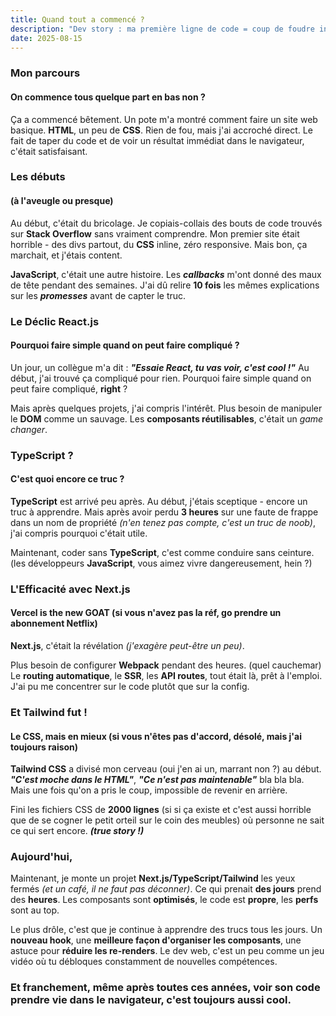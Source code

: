 ```yaml
---
title: Quand tout a commencé ?
description: "Dev story : ma première ligne de code = coup de foudre instantané (spoiler : c'est très émouvant)"
date: 2025-08-15
---
```


<Stack className="pb-6" />

### Mon parcours
#### On commence tous quelque part en bas non ?

<div className="mt-3" />

Ça a commencé bêtement.
Un pote m'a montré comment faire un site web basique. **HTML**, un peu de **CSS**.
Rien de fou, mais j'ai accroché direct.
Le fait de taper du code et de voir un résultat immédiat dans le navigateur, c'était satisfaisant.

<Separator className="mt-8" />

### Les débuts
#### (à l'aveugle ou presque)

<div className="mt-3" />

Au début, c'était du bricolage.
Je copiais-collais des bouts de code trouvés sur **Stack Overflow** sans vraiment comprendre.
Mon premier site était horrible - des divs partout, du **CSS** inline, zéro responsive.
Mais bon, ça marchait, et j'étais content.

**JavaScript**, c'était une autre histoire.
Les _**callbacks**_ m'ont donné des maux de tête pendant des semaines.
J'ai dû relire **10 fois** les mêmes explications sur les _**promesses**_ avant de capter le truc.

<Separator className="mt-8" />

### Le Déclic React.js
#### Pourquoi faire simple quand on peut faire compliqué ?

<div className="mt-3" />

Un jour, un collègue m'a dit : _**"Essaie React, tu vas voir, c'est cool !"**_
Au début, j'ai trouvé ça compliqué pour rien.
Pourquoi faire simple quand on peut faire compliqué, **right** ?

Mais après quelques projets, j'ai compris l'intérêt.
Plus besoin de manipuler le **DOM** comme un sauvage.
Les **composants réutilisables**, c'était un _game changer_.

<ReactIcon className="size-7 md:size-8 mt-3" />

<Separator className="mt-8" />

### TypeScript ?
#### C'est quoi encore ce truc ?

<div className="mt-3" />

**TypeScript** est arrivé peu après.
Au début, j'étais sceptique - encore un truc à apprendre.
Mais après avoir perdu **3 heures** sur une faute de frappe dans un nom de propriété
_(n'en tenez pas compte, c'est un truc de noob)_, j'ai compris pourquoi c'était utile.

Maintenant, coder sans **TypeScript**, c'est comme conduire sans ceinture.
(les développeurs **JavaScript**, vous aimez vivre dangereusement, hein ?)

<TypeScriptIcon className="size-7 md:size-8 mt-3" />

<Separator className="mt-8" />

### L'Efficacité avec Next.js
#### Vercel is the new GOAT (si vous n'avez pas la réf, go prendre un abonnement Netflix)

<div className="mt-3" />

**Next.js**, c'était la révélation _(j'exagère peut-être un peu)_.

Plus besoin de configurer **Webpack** pendant des heures. (quel cauchemar)
Le **routing automatique**, le **SSR**, les **API routes**, tout était là, prêt à l'emploi.
J'ai pu me concentrer sur le code plutôt que sur la config.

<NextJSIcon className="size-7 md:size-8 mt-3" />

<Separator className="mt-8" />

### Et Tailwind fut !
#### Le CSS, mais en mieux (si vous n'êtes pas d'accord, désolé, mais j'ai toujours raison)

<div className="mt-3" />

**Tailwind CSS** a divisé mon cerveau (oui j'en ai un, marrant non ?) au début.
_**"C'est moche dans le HTML"**_, _**"Ce n'est pas maintenable"**_ bla bla bla.
Mais une fois qu'on a pris le coup, impossible de revenir en arrière.

Fini les fichiers CSS de **2000 lignes**
(si si ça existe et c'est aussi horrible que de se cogner le petit orteil sur le coin des meubles)
où personne ne sait ce qui sert encore. _**(true story !)**_

<TailwindIcon className="size-7 md:size-8 mt-3" />

<Separator className="mt-8" />

### Aujourd'hui, <CurrentDate format="full" />

Maintenant, je monte un projet **Next.js/TypeScript/Tailwind** les yeux fermés _(et un café, il ne faut pas déconner)_.
Ce qui prenait **des jours** prend des **heures**.
Les composants sont **optimisés**, le code est **propre**, les **perfs** sont au top.

Le plus drôle, c'est que je continue à apprendre des trucs tous les jours.
Un **nouveau hook**, une **meilleure façon d'organiser les composants**, une astuce pour **réduire les re-renders**.
Le dev web, c'est un peu comme un jeu vidéo où tu débloques constamment de nouvelles compétences.

<Separator className="mt-8" />

### Et franchement, même après toutes ces années, voir son code prendre vie dans le navigateur, c'est toujours aussi cool.
